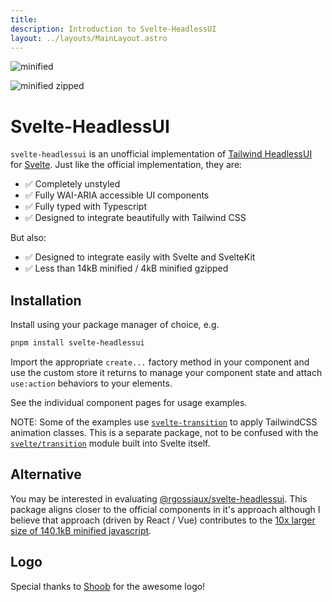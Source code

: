 ```yaml
---
title:
description: Introduction to Svelte-HeadlessUI
layout: ../layouts/MainLayout.astro
---
```


![minified](https://img.shields.io/bundlephobia/min/svelte-headlessui/0.0.24?style=for-the-badge)

![minified zipped](https://img.shields.io/bundlephobia/minzip/svelte-headlessui/0.0.24?style=for-the-badge)

# Svelte-HeadlessUI

`svelte-headlessui` is an unofficial implementation of [Tailwind HeadlessUI](https://headlessui.com/) for [Svelte](https://svelte.dev/). Just like the official implementation, they are:

- ✅ Completely unstyled
- ✅ Fully WAI-ARIA accessible UI components
- ✅ Fully typed with Typescript
- ✅ Designed to integrate beautifully with Tailwind CSS

But also:

- ✅ Designed to integrate easily with Svelte and SvelteKit
- ✅ Less than 14kB minified / 4kB minified gzipped

## Installation

Install using your package manager of choice, e.g.

```bash
pnpm install svelte-headlessui
```

Import the appropriate `create...` factory method in your component and use the custom store it returns to manage your component state and attach `use:action` behaviors to your elements.

See the individual component pages for usage examples.

NOTE: Some of the examples use [`svelte-transition`](https://www.npmjs.com/package/svelte-transition) to apply TailwindCSS animation classes. This is a separate package, not to be confused with the [`svelte/transition`](https://svelte.dev/docs#run-time-svelte-transition) module built into Svelte itself.

## Alternative

You may be interested in evaluating [@rgossiaux/svelte-headlessui](https://svelte-headlessui.goss.io). This package aligns closer to the official components in it's approach although I believe that approach (driven by React / Vue) contributes to the [10x larger size of 140.1kB minified javascript](https://bundlephobia.com/package/@rgossiaux/svelte-headlessui@2.0.0).

## Logo

Special thanks to [Shoob](https://github.com/hshoob) for the awesome logo!
